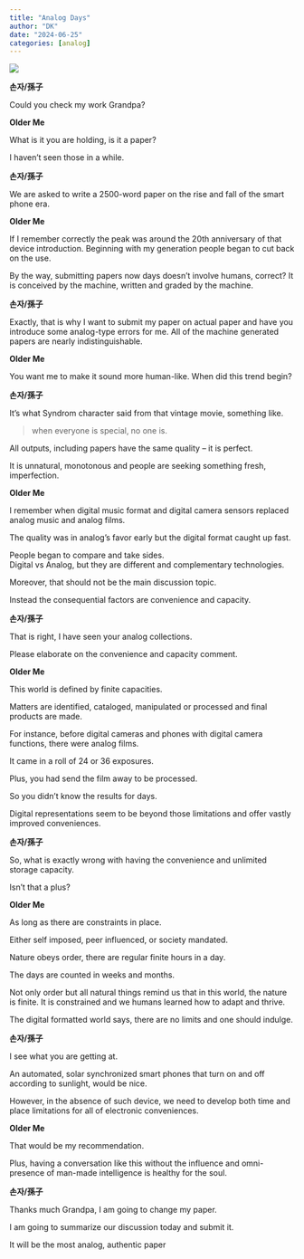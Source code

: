 ```yaml
---
title: "Analog Days"
author: "DK"
date: "2024-06-25"
categories: [analog]
---
```


![](m1.jpg)

**손자/孫子**

Could you check my work Grandpa?

**Older Me**

What is it you are holding, is it a paper?

I haven't seen those in a while.

**손자/孫子**

We are asked to write a 2500-word paper on the rise and fall of the smart phone era.

**Older Me**

If I remember correctly the peak was around the 20th anniversary of that device introduction. Beginning with my generation people began to cut back on the use.

By the way, submitting papers now days doesn't involve humans, correct? It is conceived by the machine, written and graded by the machine.

**손자/孫子**

Exactly, that is why I want to submit my paper on actual paper and have you introduce some analog-type errors for me. All of the machine generated papers are nearly indistinguishable.

**Older Me**

You want me to make it sound more human-like. When did this trend begin?

**손자/孫子**

It's what Syndrom character said from that vintage movie, something like.

> when everyone is special, no one is.

All outputs, including papers have the same quality -- it is perfect.

It is unnatural, monotonous and people are seeking something fresh, imperfection.

**Older Me**

I remember when digital music format and digital camera sensors replaced analog music and analog films.

The quality was in analog's favor early but the digital format caught up fast.

People began to compare and take sides.  
Digital vs Analog, but they are different and complementary technologies.

Moreover, that should not be the main discussion topic.

Instead the consequential factors are convenience and capacity.

**손자/孫子**

That is right, I have seen your analog collections.

Please elaborate on the convenience and capacity comment.

**Older Me**

This world is defined by finite capacities.

Matters are identified, cataloged, manipulated or processed and final products are made.

For instance, before digital cameras and phones with digital camera functions, there were analog films.

It came in a roll of 24 or 36 exposures.

Plus, you had send the film away to be processed.

So you didn't know the results for days.

Digital representations seem to be beyond those limitations and offer vastly improved conveniences.

**손자/孫子**

So, what is exactly wrong with having the convenience and unlimited storage capacity.

Isn't that a plus?

**Older Me**

As long as there are constraints in place.

Either self imposed, peer influenced, or society mandated.

Nature obeys order, there are regular finite hours in a day.

The days are counted in weeks and months.

Not only order but all natural things remind us that in this world, the nature is finite.
It is constrained and we humans learned how to adapt and thrive.

The digital formatted world says, there are no limits and one should indulge.

**손자/孫子**

I see what you are getting at.

An automated, solar synchronized smart phones that turn on and off according to sunlight, would be nice.

However, in the absence of such device, we need to develop both time and place limitations for all of electronic conveniences.

**Older Me**

That would be my recommendation.

Plus, having a conversation like this without the influence and omni-presence of man-made intelligence is healthy for the soul.

**손자/孫子**

Thanks much Grandpa, I am going to change my paper.

I am going to summarize our discussion today and submit it.

It will be the most analog, authentic paper
